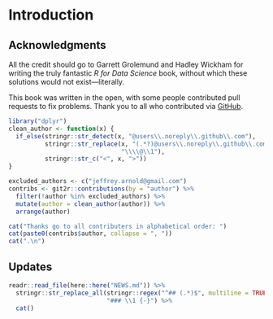 # Introduction

## Acknowledgments {-}

All the credit should go to Garrett Grolemund and Hadley Wickham for writing the truly fantastic *R for Data Science* book,
without which these solutions would not exist---literally.

This book was written in the open, with some people contributed pull requests to fix problems.
Thank you to all who contributed via [GitHub](https://github.com/jrnold/r4ds-exercise-solutions/graphs/contributors).

```r
library("dplyr")
clean_author <- function(x) {
  if_else(stringr::str_detect(x, "@users\\.noreply\\.github\\.com"),
          stringr::str_replace(x, "(.*?)@users\\.noreply\\.github\\.com", 
                               "\\\\@\\1"),
          stringr::str_c("<", x, ">"))
}

excluded_authors <- c("jeffrey.arnold@gmail.com")
contribs <- git2r::contributions(by = "author") %>%
  filter(!author %in% excluded_authors) %>%
  mutate(author = clean_author(author)) %>%
  arrange(author) 

cat("Thanks go to all contributers in alphabetical order: ")
cat(paste0(contribs$author, collapse = ", "))
cat(".\n")
```

## Updates {-}

```r
readr::read_file(here::here("NEWS.md")) %>%
  stringr::str_replace_all(stringr::regex("^## (.*)$", multiline = TRUE), 
                           "### \\1 {-}") %>%
  cat()
```

<!-- match unopened div --><div>
